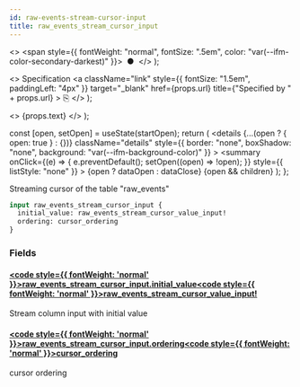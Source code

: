 ```yaml
---
id: raw-events-stream-cursor-input
title: raw_events_stream_cursor_input
---
```


<head>
  <meta content="noindex" name="robots" />
  <meta charset="utf-8" />
</head>

  <>
    <span style={{ fontWeight: "normal", fontSize: ".5em", color: "var(--ifm-color-secondary-darkest)" }}>
      &nbsp;●&nbsp;
    </span>
  </>
);

  <>
    Specification
    <a
      className="link"
      style={{ fontSize: "1.5em", paddingLeft: "4px" }}
      target="_blank"
      href={props.url}
      title={"Specified by " + props.url}
    >
      ⎘
    </a>
  </>
);

  <>
    <span className={props.class}>{props.text}</span>
  </>
);


  const [open, setOpen] = useState(startOpen);
  return (
    <details
      {...(open ? { open: true } : {})}
      className="details"
      style={{ border: "none", boxShadow: "none", background: "var(--ifm-background-color)" }}
    >
      <summary
        onClick={(e) => {
          e.preventDefault();
          setOpen((open) => !open);
        }}
        style={{ listStyle: "none" }}
      >
        {open ? dataOpen : dataClose}
      </summary>
      {open && children}
    </details>
  );
};

Streaming cursor of the table "raw_events"

```graphql
input raw_events_stream_cursor_input {
  initial_value: raw_events_stream_cursor_value_input!
  ordering: cursor_ordering
}
```

### Fields

#### [<code style={{ fontWeight: 'normal' }}>raw_events_stream_cursor_input.<b>initial_value</b></code>](#)<Bullet />[<code style={{ fontWeight: 'normal' }}><b>raw_events_stream_cursor_value_input!</b></code>](/docs/api/lockup/graphql/envio/inputs/raw-events-stream-cursor-value-input.mdx) <Badge class="badge badge--secondary badge--non_null" text="non-null"/> <Badge class="badge badge--secondary " text="input"/>

Stream column input with initial value

#### [<code style={{ fontWeight: 'normal' }}>raw_events_stream_cursor_input.<b>ordering</b></code>](#)<Bullet />[<code style={{ fontWeight: 'normal' }}><b>cursor_ordering</b></code>](/docs/api/lockup/graphql/envio/enums/cursor-ordering.mdx) <Badge class="badge badge--secondary " text="enum"/>

cursor ordering
